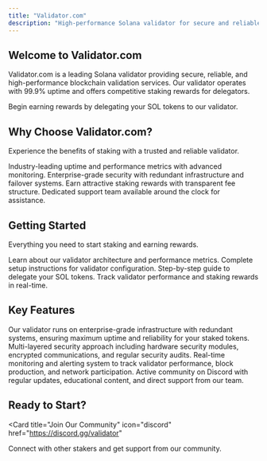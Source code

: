 ```yaml
---
title: "Validator.com"
description: "High-performance Solana validator for secure and reliable blockchain operations"
---
```


## Welcome to Validator.com

Validator.com is a leading Solana validator providing secure, reliable, and high-performance blockchain validation services. Our validator operates with 99.9% uptime and offers competitive staking rewards for delegators.

<Card title="Start Staking" icon="coins" href="/quickstart" horizontal>
  Begin earning rewards by delegating your SOL tokens to our validator.
</Card>

## Why Choose Validator.com?

Experience the benefits of staking with a trusted and reliable validator.

<Columns cols={2}>
  <Card title="High Performance" icon="gauge" href="/validator-overview">
    Industry-leading uptime and performance metrics with advanced monitoring.
  </Card>
  <Card
    title="Secure Operations"
    icon="shield-check"
    href="/setup/requirements"
  >
    Enterprise-grade security with redundant infrastructure and failover
    systems.
  </Card>
  <Card title="Competitive Rewards" icon="chart-line" href="/staking/rewards">
    Earn attractive staking rewards with transparent fee structure.
  </Card>
  <Card
    title="24/7 Support"
    icon="headset"
    href="/troubleshooting/common-issues"
  >
    Dedicated support team available around the clock for assistance.
  </Card>
</Columns>

## Getting Started

Everything you need to start staking and earning rewards.

<Columns cols={2}>
  <Card title="Validator Overview" icon="server" href="/validator-overview">
    Learn about our validator architecture and performance metrics.
  </Card>
  <Card title="Setup Guide" icon="gear" href="/setup/installation">
    Complete setup instructions for validator configuration.
  </Card>
  <Card
    title="Staking Guide"
    icon="hand-holding-dollar"
    href="/staking/introduction"
  >
    Step-by-step guide to delegate your SOL tokens.
  </Card>
  <Card
    title="Monitor Performance"
    icon="chart-bar"
    href="/monitoring/dashboard"
  >
    Track validator performance and staking rewards in real-time.
  </Card>
</Columns>

## Key Features

<AccordionGroup>
  <Accordion icon="server" title="High Availability Infrastructure">
    Our validator runs on enterprise-grade infrastructure with redundant
    systems, ensuring maximum uptime and reliability for your staked tokens.
  </Accordion>
  <Accordion icon="shield-check" title="Advanced Security">
    Multi-layered security approach including hardware security modules,
    encrypted communications, and regular security audits.
  </Accordion>
  <Accordion icon="chart-line" title="Performance Monitoring">
    Real-time monitoring and alerting system to track validator performance,
    block production, and network participation.
  </Accordion>
  <Accordion icon="users" title="Community Support">
    Active community on Discord with regular updates, educational content, and
    direct support from our team.
  </Accordion>
</AccordionGroup>

## Ready to Start?

<Card
  title="Join Our Community"
  icon="discord"
  href="https://discord.gg/validator"
>
  Connect with other stakers and get support from our community.
</Card>
